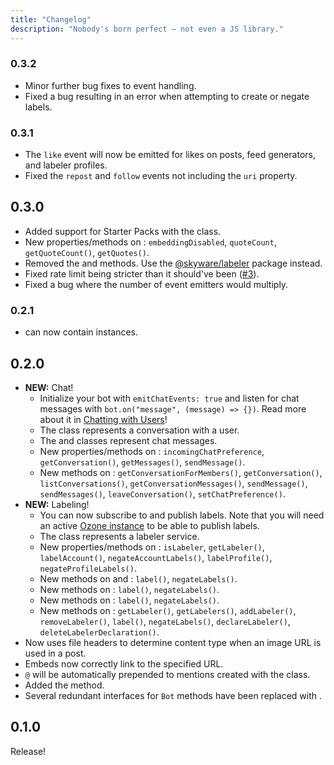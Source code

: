 ```yaml
---
title: "Changelog"
description: "Nobody's born perfect — not even a JS library."
---
```


### 0.3.2

- Minor further bug fixes to event handling.
- Fixed a bug resulting in an error when attempting to create or negate labels.

### 0.3.1

- The `like` event will now be emitted for likes on posts, feed generators, and labeler profiles.
- Fixed the `repost` and `follow` events not including the `uri` property.

## 0.3.0

- Added support for Starter Packs with the <Reference to="/docs/bot/classes/StarterPack" /> class.
- New properties/methods on <Reference to="/docs/bot/classes/Post" />: `embeddingDisabled`, `quoteCount`, `getQuoteCount()`, `getQuotes()`.
- Removed the <Reference to="/docs/bot/classes/Bot#declareLabeler" type="Method" /> and <Reference to="/docs/bot/classes/Bot#deleteLabelerDeclaration" type="Method" /> methods. Use the [@skyware/labeler](https://skyware.js.org/docs/labeler) package instead.
- Fixed rate limit being stricter than it should've been ([#3](https://github.com/skyware-js/bot/issues/3)).
- Fixed a bug where the number of event emitters would multiply.

### 0.2.1

- <Reference to="/docs/bot/types/PostPayload#facets" type="Property" /> can now contain <Reference to="/docs/bot/classes/Facet" /> instances.

## 0.2.0

- **NEW:** Chat!
  - Initialize your bot with `emitChatEvents: true` and listen for chat messages with `bot.on("message", (message) => {})`. Read more about it in [Chatting with Users](/guides/bot/introduction/chatting-with-users)!
  - The <Reference to="/docs/bot/classes/Conversation" /> class represents a conversation with a user.
  - The <Reference to="/docs/bot/classes/ChatMessage" /> and <Reference to="/docs/bot/classes/DeletedChatMessage" /> classes represent chat messages.
  - New properties/methods on <Reference to="/docs/bot/classes/Profile" />: `incomingChatPreference`, `getConversation()`, `getMessages()`, `sendMessage()`.
  - New methods on <Reference to="/docs/bot/classes/Bot" />: `getConversationForMembers()`, `getConversation()`, `listConversations()`, `getConversationMessages()`, `sendMessage()`, `sendMessages()`, `leaveConversation()`, `setChatPreference()`.
- **NEW:** Labeling!
  - You can now subscribe to and publish labels. Note that you will need an active [Ozone instance](https://github.com/bluesky-social/ozone/blob/main/HOSTING.md) to be able to publish labels.
  - The <Reference to="/docs/bot/classes/Labeler" /> class represents a labeler service.
  - New properties/methods on <Reference to="/docs/bot/classes/Profile" />: `isLabeler`, `getLabeler()`, `labelAccount()`, `negateAccountLabels()`, `labelProfile()`, `negateProfileLabels()`.
  - New methods on <Reference to="/docs/bot/classes/PostReference" /> and <Reference to="/docs/bot/classes/Post" />: `label()`, `negateLabels()`.
  - New methods on <Reference to="/docs/bot/classes/List" />: `label()`, `negateLabels()`.
  - New methods on <Reference to="/docs/bot/classes/FeedGenerator" />: `label()`, `negateLabels()`.
  - New methods on <Reference to="/docs/bot/classes/Bot" />: `getLabeler()`, `getLabelers()`, `addLabeler()`, `removeLabeler()`, `label()`, `negateLabels()`, `declareLabeler()`, `deleteLabelerDeclaration()`.
- Now uses file headers to determine content type when an image URL is used in a post.
- Embeds now correctly link to the specified URL.
- `@` will be automatically prepended to mentions created with the <Reference to="/docs/bot/classes/RichText" /> class.
- Added the <Reference to="/docs/bot/classes/Bot#putRecord" type="Method" /> method.
- Several redundant interfaces for `Bot` methods have been replaced with <Reference to="/docs/bot/types/BaseBotGetMethodOptions" />.


## 0.1.0

Release!
